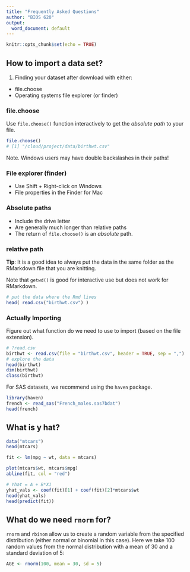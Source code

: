```yaml
---
title: "Frequently Asked Questions"
author: "BIOS 620"
output:
  word_document: default
---
```


```r
knitr::opts_chunk$set(echo = TRUE)
```

## How to import a data set?

1. Finding your dataset after download with either:

* file.choose
* Operating systems file explorer (or finder)

### file.choose

Use `file.choose()` function interactively to get the _absolute path_ to your
file.

```r
file.choose()
# [1] "/cloud/project/data/birthwt.csv"
```

Note. Windows users may have double backslashes in their paths!

### File explorer (finder)

* Use Shift + Right-click on Windows
* File properties in the Finder for Mac

### Absolute paths

* Include the drive letter
* Are generally much longer than relative paths
* The return of `file.choose()` is an _absolute_ path.

### relative path

**Tip**: It is a good idea to always put the data in the same folder as the
RMarkdown file that you are knitting.

Note that `getwd()` is good for interactive use but does not work for
RMarkdown.

```r
# put the data where the Rmd lives
head( read.csv("birthwt.csv") )
```

### Actually Importing

Figure out what function do we need to use to import (based on the file
extension).

```r
# ?read.csv
birthwt <- read.csv(file = "birthwt.csv", header = TRUE, sep = ",")
# explore the data
head(birthwt)
dim(birthwt)
class(birthwt)
```

For SAS datasets, we recommend using the `haven` package.

```r
library(haven)
french <- read_sas("French_males.sas7bdat")
head(french)
```

## What is y hat?

```r
data("mtcars")
head(mtcars)

fit <- lm(mpg ~ wt, data = mtcars)

plot(mtcars$wt, mtcars$mpg)
abline(fit, col = "red")

# Yhat = A + B*X1
yhat_vals <- coef(fit)[1] + coef(fit)[2]*mtcars$wt
head(yhat_vals)
head(predict(fit))
```

## What do we need `rnorm` for?

`rnorm` and `rbinom` allow us to create a random variable from the specified
distribution (either normal or binomial in this case). Here we take 100 random
values from the normal distribution with a mean of 30 and a standard deviation
of 5:

```r
AGE <- rnorm(100, mean = 30, sd = 5)
```

